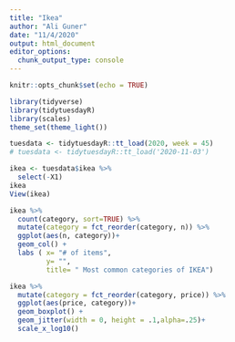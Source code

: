```yaml
---
title: "Ikea"
author: "Ali Guner"
date: "11/4/2020"
output: html_document
editor_options: 
  chunk_output_type: console
---
```



```r
knitr::opts_chunk$set(echo = TRUE)

library(tidyverse)
library(tidytuesdayR)
library(scales)
theme_set(theme_light())
```


```r

tuesdata <- tidytuesdayR::tt_load(2020, week = 45)
# tuesdata <- tidytuesdayR::tt_load('2020-11-03')

ikea <- tuesdata$ikea %>% 
  select(-X1)
ikea
View(ikea)
```


```r
ikea %>% 
  count(category, sort=TRUE) %>% 
  mutate(category = fct_reorder(category, n)) %>% 
  ggplot(aes(n, category))+
  geom_col() +
  labs ( x= "# of items",
         y= "",
         title= " Most common categories of IKEA")
```


```r

ikea %>% 
  mutate(category = fct_reorder(category, price)) %>% 
  ggplot(aes(price, category))+
  geom_boxplot() +
  geom_jitter(width = 0, height = .1,alpha=.25)+
  scale_x_log10()
```


